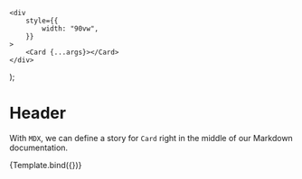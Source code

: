 

<Meta title="Components/Card" component={Card} />

	<div
		style={{
			width: "90vw",
		}}
	>
		<Card {...args}></Card>
	</div>
);

# Header

With `MDX`, we can define a story for `Card` right in the middle of our Markdown documentation.

<Canvas>
	<Story
		name="Card"
		args={{
			title: "Soberana",
			description: "Descrição",
			hashtag: "#teste #teste2",
			link: [
				{
					name: "youtube",
					url: "https://www.google.com",
				},
				{
					name: "twitch",
					url: "https://www.google.com",
				},
				{
					name: "tiktok",
					url: "https://www.google.com",
				},
			],
		}}
	>
		{Template.bind({})}
	</Story>
</Canvas>
